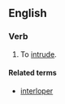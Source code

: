 ==English==
===Verb===
{{en-verb|interlopes|interloping|interloped|interloped}}

#To [[intrude]].

====Related terms====
*[[interloper]]